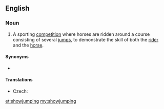 ==English==
{{wikipedia}}

===Noun===
{{en-noun|-}}

# {{label|en|sports|horses}} A sporting [[competition]] where horses are ridden around a course consisting of several [[jump]]s, to demonstrate the skill of both the [[rider]] and the [[horse]].

====Synonyms====
* {{l|en|gymkhana}}

====Translations====
{{trans-top|riding competition}}
* Czech: {{t|cs|parkur|m}}
{{trans-mid}}
{{trans-bottom}}

[[et:showjumping]]
[[my:showjumping]]